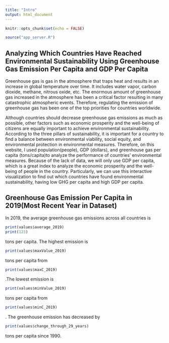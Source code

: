```yaml
---
title: "Intro"
output: html_document
---
```

```r
knitr::opts_chunk$set(echo = FALSE)
```
```r
source("app_server.R")
```
<h2>Analyzing Which Countries Have Reached Environmental Sustainability Using Greenhouse Gas Emission Per Capita and GDP Per Capita </h2>

<p>Greenhouse gas is gas in the atmosphere that traps heat and results in an increase in global temperature over time. It includes water vapor, carbon dioxide, methane, nitrous oxide, etc. The enormous amount of greenhouse gas increased in the atmosphere has been a critical factor resulting in many catastrophic atmospheric events. Therefore, regulating the emission of greenhouse gas has been one of the top priorities for countries worldwide. </p>
<p>Although countries should decrease greenhouse gas emissions as much as possible, other factors such as economic prosperity and the well-being of citizens are equally important to achieve environmental sustainability.  According to the three pillars of sustainability,  it is important for a country to find a balance between environmental viability, social equity, and environmental protection in environmental measures. Therefore, on this website, I used population(people), GDP (dollars), and greenhouse gas per capita (tons/capita)to analyze the performance of countries’ environmental measures. Because of the lack of data, we will only use GDP per capita, which is a great index to analyze the economic prosperity and the well-being of people in the country. Particularly, we can use this interactive visualization to find out which countries have found environmental sustainability, having low GHG per capita and high GDP per capita. </p>

<h2>Greenhouse Gas Emission Per Capita in 2019(Most Recent Year in Dataset)</h2>
<p>In 2019, the average greenhouse gas emissions across all countries is
```r
print(values$average_2019)
print(123)
```
tons per capita. The highest emission is 
```r
print(values$maxValue_2019)
```
tons per capita from 
```r
print(values$maxC_2019)
```
.The lowest emission is 
```r
print(values$minValue_2019)
```
tons per capita from 
```r
print(values$minC_2019)
```
. The greenhouse emission has decreased by 
```r
print(values$change_through_29_years)
``` 
tons per capita since 1990.<p>
